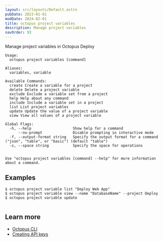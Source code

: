 ```yaml
---
layout: src/layouts/Default.astro
pubDate: 2023-01-01
modDate: 2024-02-01
title: octopus project variables
description: Manage project variables
navOrder: 93
---
```


Manage project variables in Octopus Deploy

```
Usage:
  octopus project variables [command]

Aliases:
  variables, variable

Available Commands:
  create Create a variable for a project
  delete Delete a project variable
  exclude Exclude a variable set from a project
  help Help about any command
  include Include a variable set in a project
  list List project variables
  update Update the value of a project variable
  view View all values of a project variable

Global Flags:
  -h, --help                   Show help for a command
      --no-prompt              Disable prompting in interactive mode
  -f, --output-format string   Specify the output format for a command ("json", "table", or "basic") (default "table")
  -s, --space string           Specify the space for operations


Use "octopus project variables [command] --help" for more information about a command.
```

## Examples

<SamplesInstance />

```
$ octopus project variable list "Deploy Web App"
$ octopus project variable view --name "DatabaseName" --project Deploy
$ octopus project variable update


```

## Learn more

- [Octopus CLI](/docs/octopus-rest-api/cli)
- [Creating API keys](/docs/octopus-rest-api/how-to-create-an-api-key)